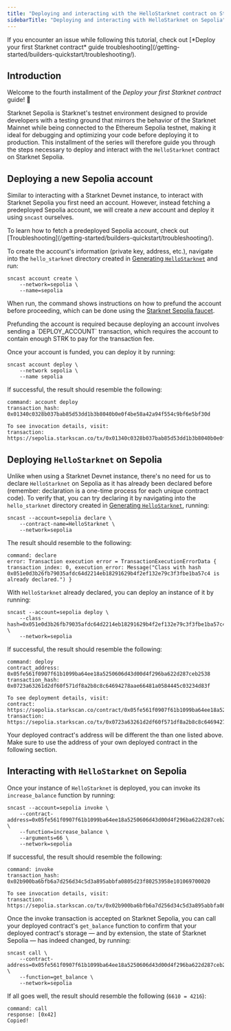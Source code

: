 ```yaml
---
title: "Deploying and interacting with the HelloStarknet contract on Starknet Sepolia"
sidebarTitle: "Deploying and interacting with HelloStarknet on Sepolia"
---
```


<Warning>
If you encounter an issue while following this tutorial, check out [*Deploy your first Starknet contract* guide troubleshooting](/getting-started/builders-quickstart/troubleshooting/).
</Warning>

## Introduction

Welcome to the fourth installment of the *Deploy your first Starknet contract* guide! 🥇

Starknet Sepolia is Starknet's testnet environment designed to provide developers with a testing ground that mirrors the behavior of the Starknet Mainnet while being connected to the Ethereum Sepolia testnet, making it ideal for debugging and optimizing your code before deploying it to production. This installment of the series will therefore guide you through the steps necessary to deploy and interact with the `HelloStarknet` contract on Starknet Sepolia.

## Deploying a new Sepolia account

Similar to interacting with a Starknet Devnet instance, to interact with Starknet Sepolia you first need an account. However, instead fetching a predeployed Sepolia account, we will create a *new* account and deploy it using `sncast` ourselves.

<Note>
To learn how to fetch a predeployed Sepolia account, check out [Troubleshooting](/getting-started/builders-quickstart/troubleshooting/).
</Note>

To create the account's information (private key, address, etc.), navigate into the `hello_starknet` directory created in [Generating `HelloStarknet`](/getting-started/builders-quickstart/hellostarknet#generating-hellostarknet) and run:

```shell
sncast account create \
    --network=sepolia \
    --name=sepolia

```

When run, the command shows instructions on how to prefund the account before proceeding, which can be done using the [Starknet Sepolia faucet](https://starknet-faucet.vercel.app/).

<Note>
Prefunding the account is required because deploying an account involves sending a `DEPLOY_ACCOUNT` transaction, which requires the account to contain enough STRK to pay for the transaction fee.
</Note>

Once your account is funded, you can deploy it by running:

```shell
sncast account deploy \
    --network sepolia \
    --name sepolia

```

If successful, the result should resemble the following:

```shell
command: account deploy
transaction_hash: 0x01340c0328b037bab85d53dd1b3b8040b0e0f4be58a42a94f554c9bf6e5bf30d

To see invocation details, visit:
transaction: https://sepolia.starkscan.co/tx/0x01340c0328b037bab85d53dd1b3b8040b0e0f4be58a42a94f554c9bf6e5bf30d

```

## Deploying `HelloStarknet` on Sepolia

Unlike when using a Starknet Devnet instance, there's no need for us to declare `HelloStarknet` on Sepolia as it has already been declared before (remember: declaration is a one-time process for each unique contract code). To verify that, you can try declaring it by navigating into the `hello_starknet` directory created in [Generating `HelloStarknet`](/getting-started/builders-quickstart/hellostarknet#generating-hellostarknet), running:

```shell
sncast --account=sepolia declare \
    --contract-name=HelloStarknet \
    --network=sepolia

```

The result should resemble to the following:

```shell
command: declare
error: Transaction execution error = TransactionExecutionErrorData { transaction_index: 0, execution_error: Message("Class with hash 0x051e0d3b26fb79035afdc64d2214eb18291629b4f2ef132e79c3f3fbe1ba57c4 is already declared.") }

```

With `HelloStarknet` already declared, you can deploy an instance of it by running:

```shell
sncast --account=sepolia deploy \
    --class-hash=0x051e0d3b26fb79035afdc64d2214eb18291629b4f2ef132e79c3f3fbe1ba57c4 \
    --network=sepolia

```

If successful, the result should resemble the following:

```shell
command: deploy
contract_address: 0x05fe561f0907f61b1099ba64ee18a5250606d43d00d4f296ba622d287ceb2538
transaction_hash: 0x0723a63261d2df60f571df8a2b8c8c64694278aae66481a0584445c03234d83f

To see deployment details, visit:
contract: https://sepolia.starkscan.co/contract/0x05fe561f0907f61b1099ba64ee18a5250606d43d00d4f296ba622d287ceb2538
transaction: https://sepolia.starkscan.co/tx/0x0723a63261d2df60f571df8a2b8c8c64694278aae66481a0584445c03234d83f

```

<Warning>
Your deployed contract's address will be different the than one listed above. Make sure to use the address of your own deployed contract in the following section.
</Warning>

## Interacting with `HelloStarknet` on Sepolia

Once your instance of `HelloStarknet` is deployed, you can invoke its `increase_balance` function by running:

```shell
sncast --account=sepolia invoke \
    --contract-address=0x05fe561f0907f61b1099ba64ee18a5250606d43d00d4f296ba622d287ceb2538 \
    --function=increase_balance \
    --arguments=66 \
    --network=sepolia

```

If successful, the result should resemble the following:

```shell
command: invoke
transaction_hash: 0x02b900ba6bfb6a7d256d34c5d3a895abbfa0805d23f80253958e101069700020

To see invocation details, visit:
transaction: https://sepolia.starkscan.co/tx/0x02b900ba6bfb6a7d256d34c5d3a895abbfa0805d23f80253958e101069700020

```

Once the invoke transaction is accepted on Starknet Sepolia, you can call your deployed contract's `get_balance` function to confirm that your deployed contract's storage — and by extension, the state of Starknet Sepolia — has indeed changed, by running:

```shell
sncast call \
    --contract-address=0x05fe561f0907f61b1099ba64ee18a5250606d43d00d4f296ba622d287ceb2538 \
    --function=get_balance \
    --network=sepolia

```

If all goes well, the result should resemble the following (`6610 = 4216`):

```
command: call
response: [0x42]
Copied!
```